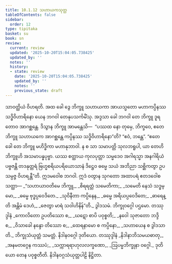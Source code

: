 ```yaml
---
title: 10.1.12 သဟာယကသုတ္တ
tableOfContents: false
sidebar:
  order: 12
type: tipitaka
basket: su
book: sn
review:
  current: review
  updated: '2025-10-20T15:04:05.738425'
  updated_by: ''
  notes: ''
  history:
  - state: review
    date: '2025-10-20T15:04:05.738425'
    updated_by: ''
    notes: ''
    previous_state: draft
---
```



<DynamicBreadcrumb />


<ReviewStatus review={frontmatter.review} showDetails={true} />

<HypothesisAnnotation frontmatter={frontmatter} />

<Division number="246" book="sn" e="ch" v="18" p="316">

<Paragraph number="1307" book="sn">
သာဝတ္ထိယံ ဝိဟရတိ. အထ ခေါ ဒွေ ဘိက္ခူ သဟာယကာ အာယသ္မတော မဟာကပ္ပိနဿ သဒ္ဓိဝိဟာရိနော ယေန ဘဂဝါ တေနုပသင်္ကမိံသု. အဒ္ဒသာ ခေါ ဘဂဝါ တေ ဘိက္ခူ ဒူရတောဝ အာဂစ္ဆန္တေ. ဒိသွာန ဘိက္ခူ အာမန္တေသိ—  “ပဿထ နော တုမှေ, ဘိက္ခဝေ, ဧတေ ဘိက္ခူ သဟာယကေ အာဂစ္ဆန္တေ ကပ္ပိနဿ သဒ္ဓိဝိဟာရိနော”တိ? “ဧဝံ, ဘန္တေ”. “ဧတေ ခေါ တေ ဘိက္ခူ မဟိဒ္ဓိကာ မဟာနုဘာဝါ. န စ သာ သမာပတ္တိ သုလဘရူပါ, ယာ တေဟိ ဘိက္ခူဟိ အသမာပန္နပုဗ္ဗာ. ယဿ စတ္ထာယ ကုလပုတ္တာ သမ္မဒေဝ အဂါရသ္မာ အနဂါရိယံ ပဗ္ဗဇန္တိ တဒနုတ္တရံ ဗြဟ္မစရိယပရိယောသာနံ ဒိဋ္ဌေဝ ဓမ္မေ သယံ အဘိညာ သစ္ဆိကတွာ ဥပသမ္ပဇ္ဇ ဝိဟရန္တီ”တိ.
</Paragraph>

<Paragraph number="1308" book="sn">
ဣဒမဝေါစ ဘဂဝါ. ဣဒံ ဝတွာန သုဂတော အထာပရံ ဧတဒဝေါစ သတ္ထာ—
</Paragraph>

<Paragraph number="1309" type="verses" book="sn">
_“သဟာယာဝတိမေ ဘိက္ခူ,_  
_စိရရတ္တံ သမေတိကာ;_  
_သမေတိ နေသံ သဒ္ဓမ္မော,_  
_ဓမ္မေ ဗုဒ္ဓပ္ပဝေဒိတေ._  

</Paragraph>

<Paragraph number="1310" type="verses" book="sn">
_သုဝိနီတာ ကပ္ပိနေန,_  
_ဓမ္မေ အရိယပ္ပဝေဒိတေ;_  
_ဓာရေန္တိ အန္တိမံ ဒေဟံ,_  
_ဇေတွာ မာရံ သဝါဟိနိန်”တိ._  


</Paragraph>
</Division>

<Paragraph number="1311" type="center" book="sn">
ဒွါဒသမံ.



</Paragraph>

<Paragraph number="1312" type="center" book="sn">
ဘိက္ခုဝဂ္ဂေါ ပဌမော.



</Paragraph>

<Paragraph number="1313" type="center" book="sn">
တဿုဒ္ဒါနံ


</Paragraph>

<Paragraph number="1314" type="verses" book="sn">
_ကောလိတော ဥပတိဿော စ,_  
_ဃဋော စာပိ ပဝုစ္စတိ;_  
_နဝေါ သုဇာတော ဘဒ္ဒိ စ,_  
_ဝိသာခေါ နန္ဒော တိဿော စ;_  
_ထေရနာမော စ ကပ္ပိနော,_  
_သဟာယေန စ ဒွါဒသာတိ._  


</Paragraph>

<Paragraph number="1315" type="center" book="sn">
ဘိက္ခုသံယုတ္တံ သမတ္တံ.



</Paragraph>

<Paragraph number="1316" type="center" book="sn">
နိဒါနဝဂ္ဂေါ ဒုတိယော.



</Paragraph>

<Paragraph number="1317" type="center" book="sn">
တဿုဒ္ဒါနံ


</Paragraph>

<Paragraph number="1318" type="verses" book="sn">
_နိဒါနာဘိသမယဓာတု,_  
_အနမတဂ္ဂေန ကဿပံ;_  
_သက္ကာရရာဟုလလက္ခဏော,_  
_ဩပမ္မဘိက္ခုနာ ဝဂ္ဂေါ._  


</Paragraph>

<Paragraph number="1319" type="center" book="sn">
ဒုတိယော တေန ပဝုစ္စတီတိ.



</Paragraph>

<Paragraph number="1320" type="center" book="sn">
နိဒါနဝဂ္ဂသံယုတ္တပါဠိ နိဋ္ဌိတာ.
</Paragraph>